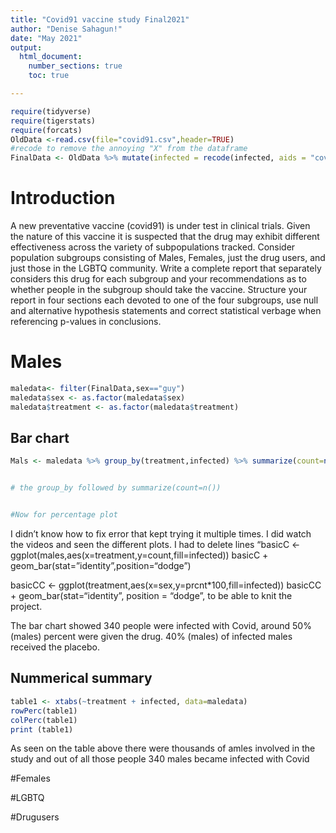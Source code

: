 ```yaml
---
title: "Covid91 vaccine study Final2021"
author: "Denise Sahagun!"
date: "May 2021"
output: 
  html_document:
    number_sections: true
    toc: true

---
```


```r
require(tidyverse)
require(tigerstats)
require(forcats)
OldData <-read.csv(file="covid91.csv",header=TRUE)
#recode to remove the annoying "X" from the dataframe
FinalData <- OldData %>% mutate(infected = recode(infected, aids = "covid", none = "OK" )) %>% select(-one_of("X"))
```

# Introduction

A new  preventative vaccine (covid91) is under test in clinical trials. Given the nature of this vaccine it is suspected that the drug may exhibit different effectiveness across the variety of subpopulations tracked. Consider population subgroups consisting of Males, Females, just the drug users, and just those in the LGBTQ community. Write a complete report that separately considers this drug for each subgroup and your recommendations as to whether people in the subgroup should take the vaccine. Structure your report in four sections each devoted to one of the four subgroups, use null and alternative hypothesis statements and correct statistical verbage when referencing p-values in conclusions.


# Males 

```r
maledata<- filter(FinalData,sex=="guy")
maledata$sex <- as.factor(maledata$sex)
maledata$treatment <- as.factor(maledata$treatment)
```

## Bar chart 

```r
Mals <- maledata %>% group_by(treatment,infected) %>% summarize(count=n()) %>% mutate(prcnt=count/sum(count))


# the group_by followed by summarize(count=n())


#Now for percentage plot


```

I didn't know how to fix error that kept trying it multiple times. I did watch the videos and seen the different plots. 
I had to delete lines "basicC <- ggplot(males,aes(x=treatment,y=count,fill=infected))
basicC + geom_bar(stat="identity",position="dodge")

basicCC <- ggplot(treatment,aes(x=sex,y=prcnt*100,fill=infected)) 
basicCC + geom_bar(stat="identity", position = "dodge", to be able to knit the project.


The bar chart showed 340 people were infected with Covid, around 50% (males) percent were given the drug. 40% (males) of infected males received the placebo.

## Nummerical summary 


```r
table1 <- xtabs(~treatment + infected, data=maledata)
rowPerc(table1)
colPerc(table1)
print (table1)
```

As seen on the table above there were thousands of amles involved in the study and out of all those people 340 males became infected with Covid

#Females 


#LGBTQ


#Drugusers 


